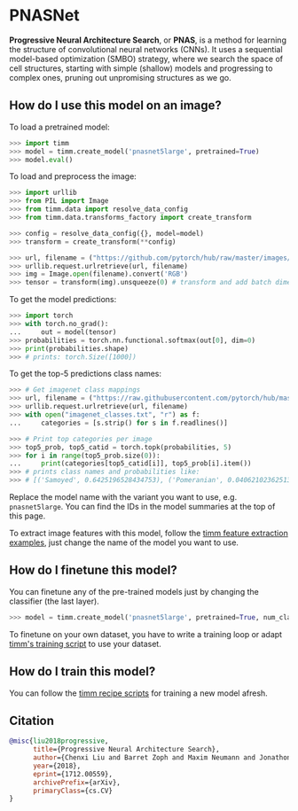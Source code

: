 # PNASNet

**Progressive Neural Architecture Search**, or **PNAS**, is a method for learning the structure of convolutional neural networks (CNNs). It uses a sequential model-based optimization (SMBO) strategy, where we search the space of cell structures, starting with simple (shallow) models and progressing to complex ones, pruning out unpromising structures as we go. 

## How do I use this model on an image?

To load a pretrained model:

```py
>>> import timm
>>> model = timm.create_model('pnasnet5large', pretrained=True)
>>> model.eval()
```

To load and preprocess the image:

```py 
>>> import urllib
>>> from PIL import Image
>>> from timm.data import resolve_data_config
>>> from timm.data.transforms_factory import create_transform

>>> config = resolve_data_config({}, model=model)
>>> transform = create_transform(**config)

>>> url, filename = ("https://github.com/pytorch/hub/raw/master/images/dog.jpg", "dog.jpg")
>>> urllib.request.urlretrieve(url, filename)
>>> img = Image.open(filename).convert('RGB')
>>> tensor = transform(img).unsqueeze(0) # transform and add batch dimension
```

To get the model predictions:

```py
>>> import torch
>>> with torch.no_grad():
...     out = model(tensor)
>>> probabilities = torch.nn.functional.softmax(out[0], dim=0)
>>> print(probabilities.shape)
>>> # prints: torch.Size([1000])
```

To get the top-5 predictions class names:

```py
>>> # Get imagenet class mappings
>>> url, filename = ("https://raw.githubusercontent.com/pytorch/hub/master/imagenet_classes.txt", "imagenet_classes.txt")
>>> urllib.request.urlretrieve(url, filename) 
>>> with open("imagenet_classes.txt", "r") as f:
...     categories = [s.strip() for s in f.readlines()]

>>> # Print top categories per image
>>> top5_prob, top5_catid = torch.topk(probabilities, 5)
>>> for i in range(top5_prob.size(0)):
...     print(categories[top5_catid[i]], top5_prob[i].item())
>>> # prints class names and probabilities like:
>>> # [('Samoyed', 0.6425196528434753), ('Pomeranian', 0.04062102362513542), ('keeshond', 0.03186424449086189), ('white wolf', 0.01739676296710968), ('Eskimo dog', 0.011717947199940681)]
```

Replace the model name with the variant you want to use, e.g. `pnasnet5large`. You can find the IDs in the model summaries at the top of this page.

To extract image features with this model, follow the [timm feature extraction examples](https://rwightman.github.io/pytorch-image-models/feature_extraction/), just change the name of the model you want to use.

## How do I finetune this model?

You can finetune any of the pre-trained models just by changing the classifier (the last layer).

```py
>>> model = timm.create_model('pnasnet5large', pretrained=True, num_classes=NUM_FINETUNE_CLASSES)
```
To finetune on your own dataset, you have to write a training loop or adapt [timm's training
script](https://github.com/rwightman/pytorch-image-models/blob/master/train.py) to use your dataset.

## How do I train this model?

You can follow the [timm recipe scripts](scripts) for training a new model afresh.

## Citation

```BibTeX
@misc{liu2018progressive,
      title={Progressive Neural Architecture Search}, 
      author={Chenxi Liu and Barret Zoph and Maxim Neumann and Jonathon Shlens and Wei Hua and Li-Jia Li and Li Fei-Fei and Alan Yuille and Jonathan Huang and Kevin Murphy},
      year={2018},
      eprint={1712.00559},
      archivePrefix={arXiv},
      primaryClass={cs.CV}
}
```

<!--
Type: model-index
Collections:
- Name: PNASNet
  Paper:
    Title: Progressive Neural Architecture Search
    URL: https://paperswithcode.com/paper/progressive-neural-architecture-search
Models:
- Name: pnasnet5large
  In Collection: PNASNet
  Metadata:
    FLOPs: 31458865950
    Parameters: 86060000
    File Size: 345153926
    Architecture:
    - Average Pooling
    - Batch Normalization
    - Convolution
    - Depthwise Separable Convolution
    - Dropout
    - ReLU
    Tasks:
    - Image Classification
    Training Techniques:
    - Label Smoothing
    - RMSProp
    - Weight Decay
    Training Data:
    - ImageNet
    Training Resources: 100x NVIDIA P100 GPUs
    ID: pnasnet5large
    LR: 0.015
    Dropout: 0.5
    Crop Pct: '0.911'
    Momentum: 0.9
    Batch Size: 1600
    Image Size: '331'
    Interpolation: bicubic
    Label Smoothing: 0.1
  Code: https://github.com/rwightman/pytorch-image-models/blob/d8e69206be253892b2956341fea09fdebfaae4e3/timm/models/pnasnet.py#L343
  Weights: https://github.com/rwightman/pytorch-image-models/releases/download/v0.1-cadene/pnasnet5large-bf079911.pth
  Results:
  - Task: Image Classification
    Dataset: ImageNet
    Metrics:
      Top 1 Accuracy: 0.98%
      Top 5 Accuracy: 18.58%
-->